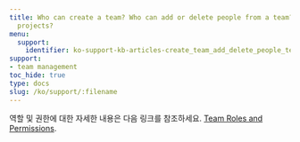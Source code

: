 ```yaml
---
title: Who can create a team? Who can add or delete people from a team? Who can delete
  projects?
menu:
  support:
    identifier: ko-support-kb-articles-create_team_add_delete_people_team
support:
- team management
toc_hide: true
type: docs
slug: /ko/support/:filename
---
```


역할 및 권한에 대한 자세한 내용은 다음 링크를 참조하세요. [Team Roles and Permissions](/ko/guides/models/app/settings-page/teams#team-roles-and-permissions).
